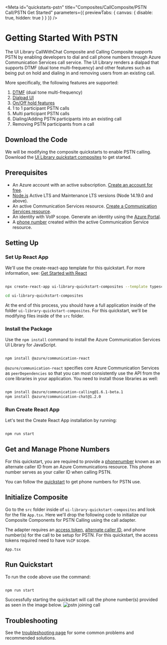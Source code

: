 
<Meta
  id="quickstarts-pstn"
  title="Composites/CallComposite/PSTN Call/PSTN Get Started"
  parameters={{ previewTabs: { canvas: { disable: true, hidden: true } } }}
/>

# Getting Started With PSTN

<DetailedBetaBanner />

The UI Library CallWithChat Composite and Calling Composite supports PSTN by enabling developers to dial and call phone numbers through
Azure Communication Services call service. The UI Library renders a dialpad that supports DTMF (dual tone multi-frequency) and other
features such as being put on hold and dialing in and removing users from an existing call.

More specifically, the following features are supported:

1. [DTMF](./?path=/docs/ui-components-dialpad--dialpad) (dual tone multi-frequency)
2. [Dialpad UI](./?path=/docs/ui-components-dialpad--dialpad)
3. [On/Off hold features](./?path=/docs/composite-adapters--page)
4. 1 to 1 participant PSTN calls
5. Multi participant PSTN calls
6. Dialing/Adding PSTN participants into an existing call
7. Removing PSTN participants from a call

## Download the Code

We will be modifying the composite quickstarts to enable PSTN calling.
Download the [UI Library quickstart composites](https://github.com/Azure-Samples/communication-services-javascript-quickstarts/tree/main/ui-library-quickstart-composites) to get started.

## Prerequisites

- An Azure account with an active subscription. [Create an account for free](https://azure.microsoft.com/free/?WT.mc_id=A261C142F).
- [Node.js](https://nodejs.org/) Active LTS and Maintenance LTS versions (Node 14.19.0 and above).
- An active Communication Services resource. [Create a Communication Services resource](https://docs.microsoft.com/azure/communication-services/quickstarts/create-communication-resource?tabs=windows&pivots=platform-azp).
- An identity with VoIP scope. Generate an identity using the [Azure Portal](https://docs.microsoft.com/azure/communication-services/quickstarts/identity/quick-create-identity).
- A [phone number](https://docs.microsoft.com/en-us/azure/communication-services/quickstarts/telephony/get-phone-number) created within the active Communication Service resource.

## Setting Up

### Set Up React App

We'll use the create-react-app template for this quickstart. For more information, see: [Get Started with React](https://reactjs.org/docs/create-a-new-react-app.html)

```bash

npx create-react-app ui-library-quickstart-composites --template typescript

cd ui-library-quickstart-composites

```

At the end of this process, you should have a full application inside of the folder `ui-library-quickstart-composites`.
For this quickstart, we'll be modifying files inside of the `src` folder.

### Install the Package

Use the `npm install` command to install the Azure Communication Services UI Library for JavaScript.

```bash

npm install @azure/communication-react

```

`@azure/communication-react` specifies core Azure Communication Services as `peerDependencies` so that
you can most consistently use the API from the core libraries in your application. You need to install those libraries as well:

```bash

npm install @azure/communication-calling@1.6.1-beta.1
npm install @azure/communication-chat@1.2.0

```

### Run Create React App

Let's test the Create React App installation by running:

```bash

npm run start

```

## Get and Manage Phone Numbers

For this quickstart, you are required to provide a [phonenumber](https://docs.microsoft.com/en-us/azure/communication-services/quickstarts/telephony/get-phone-number)
known as an alternate caller ID from an Azure Communications resource. This phone number serves as your caller ID when calling PSTN.

You can follow the [quickstart](https://docs.microsoft.com/en-us/azure/communication-services/quickstarts/telephony/get-phone-number) to get phone numbers
for PSTN use.

## Initialize Composite

Go to the `src` folder inside of `ui-library-quickstart-composites` and look for the file `App.tsx`.
Here we'll drop the following code to initialize our Composite Components for PSTN Calling using the call adapter.

The adapter requires an [access token](https://docs.microsoft.com/azure/communication-services/concepts/identity-model#access-tokens),
[alternate caller ID](./?path=/docs/composite-adapters--page), and phone number(s) for the call to be setup for PSTN.
For this quickstart, the access tokens required need to have `VoIP` scope.

`App.tsx`

<Source code={QuickstartPSTNSnippet} />

## Run Quickstart

To run the code above use the command:

```bash

npm run start

```

Successfully starting the quickstart will call the phone number(s) provided as seen in the image below.
![pstn joining call](images/pstn-quickstart.png)

## Troubleshooting

See the [troubleshooting page](./?path=/story/troubleshooting--page) for some common problems and recommended solutions.
